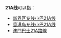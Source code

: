 {{线路名消歧义}}
'''21A线'''可以指：
* [[新界区专线小巴21A线|新界区专线小巴21A线]]
* [[香港岛专线小巴21A线|香港岛专线小巴21A线]]
* [[澳門巴士21A路線|澳門巴士21A路線]]

{{disambig|cat=四字路线名消歧义}}